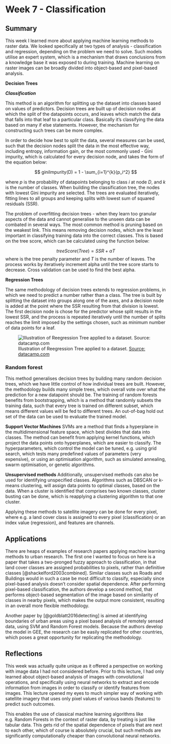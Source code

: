 # Week 7 - Classification

## Summary

This week I learned more about applying machine learning methods to raster data. We looked specifically at two types of analysis - classification and regression, depending on the problem we need to solve. Such models utilise an expert system, which is a mechanism that draws conclusions from a knowledge base it was exposed to during training. Machine learning on raster images can be broadly divided into object-based and pixel-based analysis.

**Decision Trees**

***Classification***

This method is an algorithm for splitting up the dataset into classes based on values of predictors. Decision trees are built up of decision nodes at which the split of the datapoints occurs, and leaves which match the data that falls into that leaf to a particular class. Basically it's classifying the data based on many if else statements. However, the mechanism for constructing such trees can be more complex.

In order to decide how best to split the data, several measures can be used, such that the decision nodes split the data in the most effective way, including entropy, information gain, or the most commonly used - Gini impurity, which is calculated for every decision node, and takes the form of the equation below:

$$
giniImpurity(D) = 1 - \sum_{i=1}^{k}{p_i^2}
$$

where $p$ is the probability of datapoints belonging to class $i$ at node $D$, and $k$ is the number of classes. When building the classification tree, the nodes with lowest Gini impurity are selected. The trees are evaluated iteratively, fitting lines to all groups and keeping splits with lowest sum of squared residuals (SSR).

The problem of overfitting decision trees - when they learn too granular aspects of the data and cannot generalise to the unseen data can be combated in several ways. The most common method is pruning based on the weakest link. This means removing decision nodes, which are the least important in classifying training data into the correct classes. This is based on the tree score, which can be calculated using the function below:

$$
treeScore(Tree) = SSR + \alpha T
$$
where \alpha is the tree penalty parameter and $T$ is the number of leaves. The process works by iteratively increment alpha until the tree score starts to decrease. Cross validation can be used to find the best alpha.

**Regression Trees**

The same methodology of decision trees extends to regression problems, in which we need to predict a number rather than a class. The tree is built by splitting the dataset into groups along one of the axes, and a decision node is added at the point where the SSR resulting from that division is lowest. The first decision node is chose for the predictor whose split results in the lowest SSR, and the process is repeated iteratively until the number of splits reaches the limit imposed by the settings chosen, such as minimum number of data points for a leaf.

![Illustration of Reegression Tree applied to a dataset. [Source: datacamp.com](https://www.datacamp.com/tutorial/decision-trees-R)](res/regtree.png)

### Random forest

This method generalises decision trees by building many random decision trees, which we have little control of how individual trees are built. However, the methodology builds many simple trees, which overall vote over what the prediction for a new datapoint should be.  The training of random forests benefits from bootstrapping, which is a method that randomly subsets the training data, such that every tree is trained on different subset, which means different values will be fed to different trees. An out-of-bag hold out set of the data can be used to evaluate the trained model.

**Support Vector Machines**
SVMs are a method that finds a hyperplane in the multidimensional feature space, which best divides that data into classes. The method can benefit from applying kernel functions, which project the data points onto hyperplanes, which are easier to classify. The hyperparameters, which control the model can be tuned, e.g. using grid search, which tests many predefined values of parameters (very expensive), or using an optimisation algorithm, such as simulated annealing, swarm optimisation, or genetic algorithms.

**Unsupervised methods**
Additionally, unsupervised methods can also be used for identifying unspecified classes. Algorithms such as DBSCAN or k-means clustering, will assign data points to optimal classes, based on the data. When a cluster is identified that comprises two known classes, cluster busting can be done, which is reapplying a clustering algorithm to that one cluster.

Applying these methods to satellite imagery can be done for every pixel, where e.g. a land cover class is assigned to every pixel (classification) or an index value (regression), and features are channels.

## Applications
There are heaps of examples of research papers applying machine learning methods to urban research. The first one I wanted to focus on here is a paper that takes a two-pronged fuzzy approach to classification, in that land cover classes are assigned probabilities to pixels, rather than definitive classes [@shackelford2003combined]. Similar classes such as Roads and Buildings would in such a case be most difficult to classify, especially since pixel-based analysis doesn't consider spatial dependence. After performing pixel-based classification, the authors develop a second method, that performs object-based segmentation of the image based on similarity of classes in nearby pixels, which makes the output more consistent, resulting in an overall more flexible methodology.

Another paper by [@goldblatt2016detecting] is aimed at identifying boundaries of urban areas using a pixel based analysis of remotely sensed data, using SVM and Random Forest models. Because the authors develop the model in GEE, the research can be easily replicated for other countries, which poses a great opportunity for replicating the methodology.

## Reflections

This week was actually quite unique as it offered a perspective on working with image data I had not considered before. Prior to this lecture, I had only learned about object-based analysis of images with convolutional operations, and specifically using neural networks to extract and encode information from images in order to classify or identify features from images. This lecture opened my eyes to much simpler way of working with satellite imagery that uses only pixel values of various bands (features) to predict such outcomes.

This enables the use of classical machine learning algorithms like e.g. Random Forests in the context of raster data, by treating is just like tabular data. This gets rid of the spatial dependence of pixels that are next to each other, which of course is absolutely crucial, but such methods are significantly computationally cheaper than convolutional neural networks.
